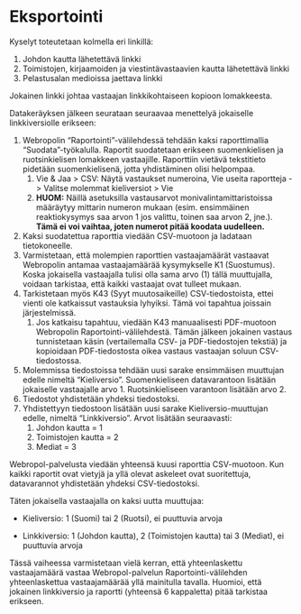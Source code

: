 # Eksportointi

Kyselyt toteutetaan kolmella eri linkillä:

1.  Johdon kautta lähetettävä linkki
2.  Toimistojen, kirjaamoiden ja viestintävastaavien kautta lähetettävä linkki
3.  Pelastusalan medioissa jaettava linkki

Jokainen linkki johtaa vastaajan linkkikohtaiseen kopioon lomakkeesta.

Datakeräyksen jälkeen seurataan seuraavaa menettelyä jokaiselle linkkiversiolle erikseen:

1.  Webropolin "Raportointi"-välilehdessä tehdään kaksi raporttimallia "Suodata"-työkalulla. Raportit suodatetaan erikseen suomenkielisen ja ruotsinkielisen lomakkeen vastaajille. Raporttiin vietävä tekstitieto pidetään suomenkielisenä, jotta yhdistäminen olisi helpompaa.
    1.  Vie & Jaa \> CSV: Näytä vastaukset numeroina, Vie useita raportteja -\> Valitse molemmat kieliversiot \> Vie
    2.  **HUOM:** Näillä asetuksilla vastausarvot monivalintamittaristoissa määräytyy mittarin numeron mukaan (esim. ensimmäinen reaktiokysymys saa arvon 1 jos valittu, toinen saa arvon 2, jne.). **Tämä ei voi vaihtaa, joten numerot pitää koodata uudelleen.**
2.  Kaksi suodatettua raporttia viedään CSV-muotoon ja ladataan tietokoneelle.
3.  Varmistetaan, että molempien raporttien vastaajamäärät vastaavat Webropolin antamaa vastaajamäärää kysymykselle K1 (Suostumus). Koska jokaisella vastaajalla tulisi olla sama arvo (1) tällä muuttujalla, voidaan tarkistaa, että kaikki vastaajat ovat tulleet mukaan.
4.  Tarkistetaan myös K43 (Syyt muutosaikeille) CSV-tiedostoista, ettei vienti ole katkaissut vastauksia lyhyiksi. Tämä voi tapahtua joissain järjestelmissä.
    1.  Jos katkaisu tapahtuu, viedään K43 manuaalisesti PDF-muotoon Webropolin Raportointi-välilehdestä. Tämän jälkeen jokainen vastaus tunnistetaan käsin (vertailemalla CSV- ja PDF-tiedostojen tekstiä) ja kopioidaan PDF-tiedostosta oikea vastaus vastaajan soluun CSV-tiedostossa.
5.  Molemmissa tiedostoissa tehdään uusi sarake ensimmäisen muuttujan edelle nimeltä "Kieliversio". Suomenkieliseen datavarantoon lisätään jokaiselle vastaajalle arvo 1. Ruotsinkieliseen varantoon lisätään arvo 2.
6.  Tiedostot yhdistetään yhdeksi tiedostoksi.
7.  Yhdistettyyn tiedostoon lisätään uusi sarake Kieliversio-muuttujan edelle, nimeltä "Linkkiversio". Arvot lisätään seuraavasti:
    1.  Johdon kautta = 1
    2.  Toimistojen kautta = 2
    3.  Mediat = 3

Webropol-palvelusta viedään yhteensä kuusi raporttia CSV-muotoon. Kun kaikki raportit ovat vietyjä ja yllä olevat askeleet ovat suoritettuja, datavarannot yhdistetään yhdeksi CSV-tiedostoksi.

Täten jokaisella vastaajalla on kaksi uutta muuttujaa:

-   Kieliversio: 1 (Suomi) tai 2 (Ruotsi), ei puuttuvia arvoja

-   Linkkiversio: 1 (Johdon kautta), 2 (Toimistojen kautta) tai 3 (Mediat), ei puuttuvia arvoja

Tässä vaiheessa varmistetaan vielä kerran, että yhteenlaskettu vastaajamäärä vastaa Webropol-palvelun Raportointi-välilehden yhteenlaskettua vastaajamäärää yllä mainitulla tavalla. Huomioi, että jokainen linkkiversio ja raportti (yhteensä 6 kappaletta) pitää tarkistaa erikseen.
